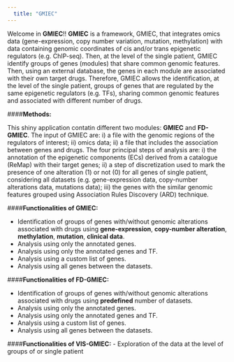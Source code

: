 ```yaml
---
  title: "GMIEC"
---
```

  
Welcome in **GMIEC**!! **GMIEC** is a framework, GMIEC, that integrates omics data (gene-expression, copy number variation, mutation, methylation) with data containing genomic coordinates of cis and/or trans epigenetic regulators (e.g. ChIP-seq). Then, at the level of the single patient, GMIEC identify groups of genes (modules) that share common genomic features. Then, using an external database, the genes in each module are associated with their own target drugs. Therefore, GMIEC allows the identification, at the level of the single patient, groups of genes that are regulated by the same epigenetic regulators (e.g. TFs), sharing common genomic features and associated with different number of drugs.

####**Methods:**

This shiny application contatin different two  modules: **GMIEC** and **FD-GMIEC**. The input of GMIEC are:  i) a file with the genomic regions of the regulators of interest; ii) omics data; ii) a file that includes the association between genes and drugs. The four principal steps  of analysis are: i) the annotation of the epigenetic components (ECs) derived from a catalogue (ReMap) with their target genes; ii) a step  of discretization used  to mark the presence of one alteration (1) or not (0) for all genes of single patient, considering all datasets (e.g. gene-expression data, copy-number alterations data, mutations data);  iii) the genes with the similar genomic features grouped using Association Rules Discovery (ARD) technique. 



####**Functionalities of GMIEC:**

- Identification of groups of genes with/without genomic alterations associated with drugs using **gene-expression**, **copy-number alteration**, **methylation**, **mutation**, **clinical data**.
- Analysis using only the annotated genes.
- Analysis using only the annotated genes and TF.
- Analysis using a custom list of genes.
- Analysis using all genes between the datasets.


####**Functionalities of FD-GMIEC:**

- Identification of groups of genes with/without genomic alterations associated with drugs using **predefined** number of datasets.
- Analysis using only the annotated genes.
- Analysis using only the annotated genes and TF.
- Analysis using a custom list of genes.
- Analysis using all genes between the datasets.

####**Functionalities of VIS-GMIEC:**
- Exploration of the data at the level of groups of or single patient
